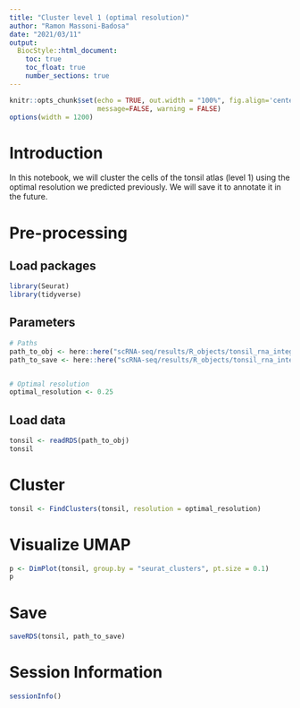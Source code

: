 ```yaml
---
title: "Cluster level 1 (optimal resolution)"
author: "Ramon Massoni-Badosa"
date: "2021/03/11"
output: 
  BiocStyle::html_document:
    toc: true
    toc_float: true
    number_sections: true
---
```


```r
knitr::opts_chunk$set(echo = TRUE, out.width = "100%", fig.align='center', 
                      message=FALSE, warning = FALSE)
options(width = 1200)
```


# Introduction

In this notebook, we will cluster the cells of the tonsil atlas (level 1) using the optimal resolution we predicted previously. We will save it to annotate it in the future.


# Pre-processing

## Load packages

```r
library(Seurat)
library(tidyverse)
```


## Parameters

```r
# Paths
path_to_obj <- here::here("scRNA-seq/results/R_objects/tonsil_rna_integrated_knn.rds")
path_to_save <- here::here("scRNA-seq/results/R_objects/tonsil_rna_integrated_clustered_level_1.rds")


# Optimal resolution
optimal_resolution <- 0.25
```


## Load data

```r
tonsil <- readRDS(path_to_obj)
tonsil
```


# Cluster

```r
tonsil <- FindClusters(tonsil, resolution = optimal_resolution)
```


# Visualize UMAP

```r
p <- DimPlot(tonsil, group.by = "seurat_clusters", pt.size = 0.1)
p
```


# Save

```r
saveRDS(tonsil, path_to_save)
```


# Session Information

```r
sessionInfo()
```

